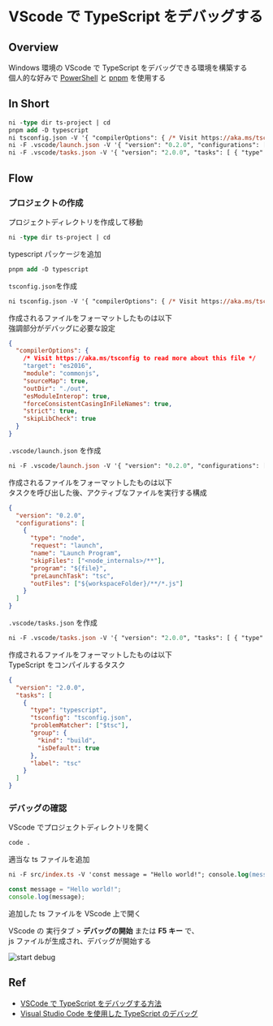 
# VScode で TypeScript をデバッグする

## Overview

Windows 環境の VScode で TypeScript をデバッグできる環境を構築する\
個人的な好みで [PowerShell](https://learn.microsoft.com/ja-jp/powershell/) と [pnpm](https://pnpm.io/) を使用する

## In Short

```ps
ni -type dir ts-project | cd
pnpm add -D typescript
ni tsconfig.json -V '{ "compilerOptions": { /* Visit https://aka.ms/tsconfig to read more about this file */ "target": "es2016", "module": "commonjs", "sourceMap": true, "outDir": "./out", "esModuleInterop": true, "forceConsistentCasingInFileNames": true, "strict": true, "skipLibCheck": true } }'
ni -F .vscode/launch.json -V '{ "version": "0.2.0", "configurations": [ { "type": "node", "request": "launch", "name": "Launch Program", "skipFiles": ["<node_internals>/**"], "program": "${file}", "preLaunchTask": "tsc", "outFiles": ["${workspaceFolder}/**/*.js"] } ] }'
ni -F .vscode/tasks.json -V '{ "version": "2.0.0", "tasks": [ { "type": "typescript", "tsconfig": "tsconfig.json", "problemMatcher": ["$tsc"], "group": { "kind": "build", "isDefault": true }, "label": "tsc" } ] }'
```

## Flow

### プロジェクトの作成

プロジェクトディレクトリを作成して移動

```ps
ni -type dir ts-project | cd
```

typescript パッケージを追加

```ps
pnpm add -D typescript
```

`tsconfig.json`を作成

```ps
ni tsconfig.json -V '{ "compilerOptions": { /* Visit https://aka.ms/tsconfig to read more about this file */ "target": "es2016", "module": "commonjs", "sourceMap": true, "outDir": "./out", "esModuleInterop": true, "forceConsistentCasingInFileNames": true, "strict": true, "skipLibCheck": true } }'
```

作成されるファイルをフォーマットしたものは以下\
強調部分がデバッグに必要な設定

```json filename="tsconfig.json" {6}
{
  "compilerOptions": {
    /* Visit https://aka.ms/tsconfig to read more about this file */
    "target": "es2016",
    "module": "commonjs",
    "sourceMap": true,
    "outDir": "./out",
    "esModuleInterop": true,
    "forceConsistentCasingInFileNames": true,
    "strict": true,
    "skipLibCheck": true
  }
}
```

`.vscode/launch.json` を作成

```ps
ni -F .vscode/launch.json -V '{ "version": "0.2.0", "configurations": [ { "type": "node", "request": "launch", "name": "Launch Program", "skipFiles": ["<node_internals>/**"], "program": "${file}", "preLaunchTask": "tsc", "outFiles": ["${workspaceFolder}/**/*.js"] } ] }'
```

作成されるファイルをフォーマットしたものは以下\
タスクを呼び出した後、アクティブなファイルを実行する構成

```json filename=".vscode/launch.json"
{
  "version": "0.2.0",
  "configurations": [
    {
      "type": "node",
      "request": "launch",
      "name": "Launch Program",
      "skipFiles": ["<node_internals>/**"],
      "program": "${file}",
      "preLaunchTask": "tsc",
      "outFiles": ["${workspaceFolder}/**/*.js"]
    }
  ]
}
```

`.vscode/tasks.json` を作成

```ps
ni -F .vscode/tasks.json -V '{ "version": "2.0.0", "tasks": [ { "type": "typescript", "tsconfig": "tsconfig.json", "problemMatcher": ["$tsc"], "group": { "kind": "build", "isDefault": true }, "label": "tsc" } ] }'
```

作成されるファイルをフォーマットしたものは以下\
TypeScript をコンパイルするタスク

```json filename=".vscode/tasks.json"
{
  "version": "2.0.0",
  "tasks": [
    {
      "type": "typescript",
      "tsconfig": "tsconfig.json",
      "problemMatcher": ["$tsc"],
      "group": {
        "kind": "build",
        "isDefault": true
      },
      "label": "tsc"
    }
  ]
}
```

### デバッグの確認

VScode でプロジェクトディレクトリを開く

```ps
code .
```

適当な ts ファイルを追加

```ps
ni -F src/index.ts -V 'const message = "Hello world!"; console.log(message);'
```

```ts filename="src/index.ts"
const message = "Hello world!";
console.log(message);
```

追加した ts ファイルを VScode 上で開く

VScode の 実行タブ > **デバッグの開始** または **F5 キー** で、\
js ファイルが生成され、デバッグが開始する

![start debug](/typescript/debug-ts-with-vscode/debug.png)

## Ref

- [VSCode で TypeScript をデバッグする方法](https://zenn.dev/taku2000/articles/6ed43064eb3aa0)
- [Visual Studio Code を使用した TypeScript のデバッグ](https://code.visualstudio.com/docs/typescript/typescript-debugging)
